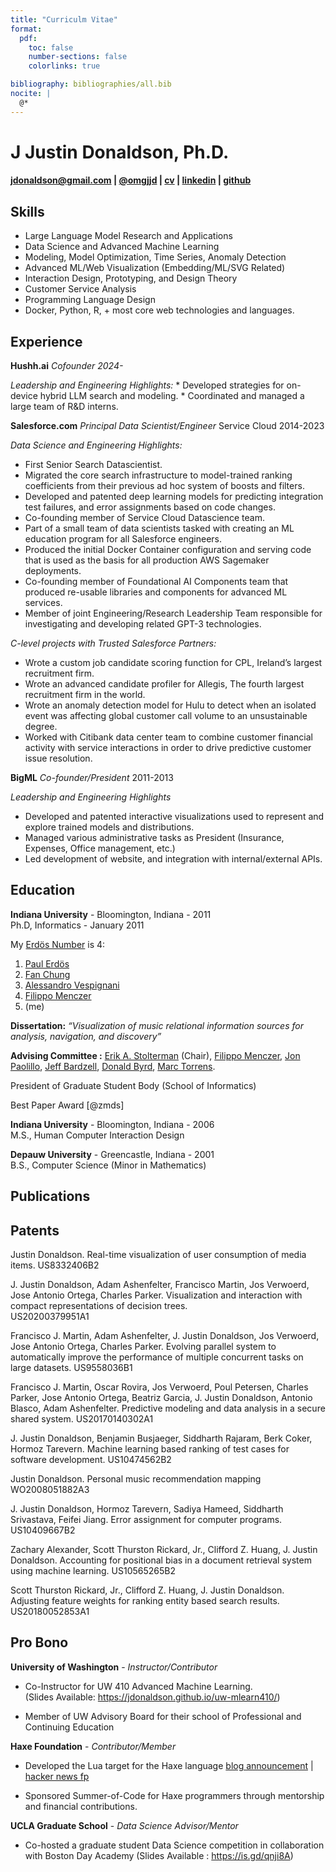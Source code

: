 ```yaml
---
title: "Curriculm Vitae"
format:
  pdf:
    toc: false
    number-sections: false
    colorlinks: true

bibliography: bibliographies/all.bib
nocite: |
  @*
---
```


# J Justin Donaldson, Ph.D.

#### [jdonaldson@gmail.com](mailto:jdonaldson@gmail.com) | [\@omgjjd](https://twitter.com/omgjjd) | [cv](http://jdonaldson.github.io/jjd.io/cv.pdf) | [linkedin](https://www.linkedin.com/in/jjustindonaldson/) | [github](https://www.github.com/jdonaldson)


## Skills

* Large Language Model Research and Applications
* Data Science and Advanced Machine Learning
* Modeling, Model Optimization, Time Series, Anomaly Detection
* Advanced ML/Web Visualization (Embedding/ML/SVG Related)
* Interaction Design, Prototyping, and Design Theory
* Customer Service Analysis
* Programming Language Design
* Docker, Python, R, + most core web technologies and languages.

## Experience

**Hushh.ai**
*Cofounder 2024-*

*Leadership and Engineering Highlights:*
* Developed strategies for on-device hybrid LLM search and modeling.
* Coordinated and managed a large team of R&D interns.

**Salesforce.com** *Principal Data Scientist/Engineer* Service Cloud
2014-2023

*Data Science and Engineering Highlights:*

* First Senior Search Datascientist.
* Migrated the core search infrastructure to model-trained ranking coefficients from their previous ad hoc system of boosts and filters.
* Developed and patented deep learning models for predicting integration test failures, and error assignments based on code changes.
* Co-founding member of Service Cloud Datascience team.
* Part of a small team of data scientists tasked with creating an ML education program for all Salesforce engineers.
* Produced the initial Docker Container configuration and serving code that is used as the basis for all production AWS Sagemaker deployments.
* Co-founding member of Foundational AI Components team that produced re-usable libraries and components for advanced ML services.
* Member of joint Engineering/Research Leadership Team responsible for investigating and developing related GPT-3 technologies.

*C-level projects with Trusted Salesforce Partners:*

* Wrote a custom job candidate scoring function for CPL, Ireland's largest recruitment firm.
* Wrote an advanced candidate profiler for Allegis, The fourth largest recruitment firm in the world.
* Wrote an anomaly detection model for Hulu to detect when an isolated event was affecting global customer call volume to an unsustainable degree.
* Worked with Citibank data center team to combine customer financial activity with service interactions in order to drive predictive customer issue resolution.

**BigML**
*Co-founder/President* 2011-2013

*Leadership and Engineering Highlights*

* Developed and patented interactive visualizations used to represent and explore trained models and distributions.
* Managed various administrative tasks as President (Insurance, Expenses, Office management, etc.)
* Led development of website, and integration with internal/external APIs.

## Education
**Indiana University** - Bloomington, Indiana - 2011\
Ph.D, Informatics - January 2011

My [Erdös Number](https://en.wikipedia.org/wiki/Erd%C5%91s_number) is 4:

 1. [Paul Erdös](https://en.wikipedia.org/wiki/Paul_Erd%C5%91s)
 2. [Fan Chung](https://en.wikipedia.org/wiki/Fan_Chung)
 3. [Alessandro Vespignani](https://en.wikipedia.org/wiki/Alessandro_Vespignani)
 4. [Filippo Menczer](https://en.wikipedia.org/wiki/Filippo_Menczer)
 5. (me)

**Dissertation:** *"Visualization of music relational information
sources for analysis, navigation, and discovery"*

**Advising Committee :** [Erik A.
Stolterman](https://luddy.indiana.edu/contact/profile/?Erik_Stolterman~Bergqvist)
(Chair), [Filippo
Menczer](https://en.wikipedia.org/wiki/Filippo_Menczer), [Jon
Paolillo](https://luddy.indiana.edu/contact/profile/?profile_id=269),
[Jeff Bardzell](https://ist.psu.edu/directory/jsb6077a), [Donald
Byrd](https://homes.luddy.indiana.edu/donbyrd/), [Marc
Torrens](https://marctorrens.net/).

President of Graduate Student Body (School of Informatics)

Best Paper Award [@zmds]

**Indiana University** - Bloomington, Indiana - 2006\
M.S., Human Computer Interaction Design

**Depauw University** - Greencastle, Indiana - 2001\
B.S., Computer Science (Minor in Mathematics)

## Publications 

::: {#refs}
:::

## Patents

Justin Donaldson. Real-time visualization of user consumption of media
items. US8332406B2

J. Justin Donaldson, Adam Ashenfelter, Francisco Martin, Jos Verwoerd,
Jose Antonio Ortega, Charles Parker. Visualization and interaction with
compact representations of decision trees.\
US20200379951A1

Francisco J. Martin, Adam Ashenfelter, J. Justin Donaldson, Jos
Verwoerd, Jose Antonio Ortega, Charles Parker. Evolving parallel system
to automatically improve the performance of multiple concurrent tasks on
large datasets. US9558036B1

Francisco J. Martin, Oscar Rovira, Jos Verwoerd, Poul Petersen, Charles
Parker, Jose Antonio Ortega, Beatriz Garcia, J. Justin Donaldson,
Antonio Blasco, Adam Ashenfelter. Predictive modeling and data analysis
in a secure shared system. US20170140302A1

J. Justin Donaldson, Benjamin Busjaeger, Siddharth Rajaram, Berk Coker,
Hormoz Tarevern. Machine learning based ranking of test cases for
software development. US10474562B2

Justin Donaldson. Personal music recommendation mapping WO2008051882A3

J. Justin Donaldson, Hormoz Tarevern, Sadiya Hameed, Siddharth
Srivastava, Feifei Jiang. Error assignment for computer programs.
US10409667B2

Zachary Alexander, Scott Thurston Rickard, Jr., Clifford Z. Huang, J.
Justin Donaldson. Accounting for positional bias in a document retrieval
system using machine learning. US10565265B2

Scott Thurston Rickard, Jr., Clifford Z. Huang, J. Justin Donaldson.
Adjusting feature weights for ranking entity based search results.
US20180052853A1


## Pro Bono

**University of Washington** - *Instructor/Contributor*

* Co-Instructor for UW 410 Advanced Machine Learning.\
(Slides Available: <https://jdonaldson.github.io/uw-mlearn410/>)

* Member of UW Advisory Board for their school of Professional and
Continuing Education

**Haxe Foundation** - *Contributor/Member*

* Developed the Lua target for the Haxe language
  [blog announcement](https://haxe.org/blog/hello-lua/) |
  [hacker news fp](https://news.ycombinator.com/front?day=2016-4-29)

* Sponsored Summer-of-Code for Haxe programmers through mentorship and
financial contributions.

**UCLA Graduate School** - *Data Science Advisor/Mentor*

* Co-hosted a graduate student Data Science competition in collaboration with Boston Day Academy (Slides Available : <https://is.gd/qnji8A>)
